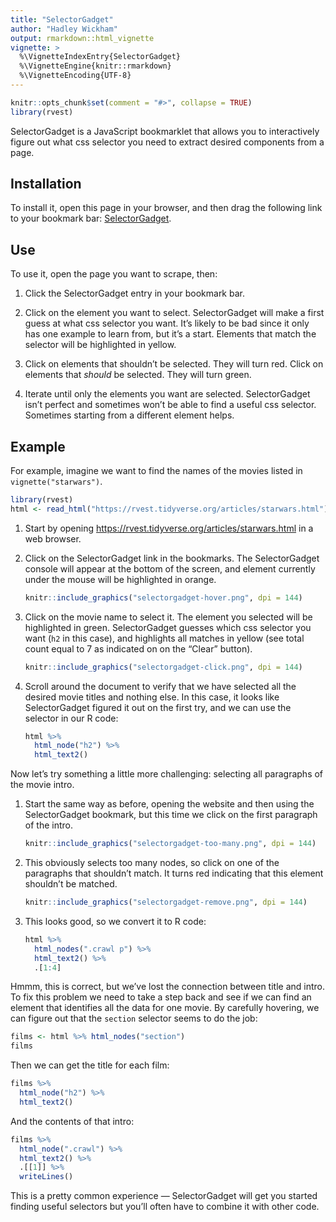 ```yaml
---
title: "SelectorGadget"
author: "Hadley Wickham"
output: rmarkdown::html_vignette
vignette: >
  %\VignetteIndexEntry{SelectorGadget}
  %\VignetteEngine{knitr::rmarkdown}
  %\VignetteEncoding{UTF-8}
---
```


```r
knitr::opts_chunk$set(comment = "#>", collapse = TRUE)
library(rvest)
```

SelectorGadget is a JavaScript bookmarklet that allows you to interactively figure out what css selector you need to extract desired components from a page.

## Installation

To install it, open this page in your browser, and then drag the following link to your bookmark bar: <a href="javascript:(function(){var%20s=document.createElement('div');s.innerHTML='Loading...';s.style.color='black';s.style.padding='20px';s.style.position='fixed';s.style.zIndex='9999';s.style.fontSize='3.0em';s.style.border='2px%20solid%20black';s.style.right='40px';s.style.top='40px';s.setAttribute('class','selector_gadget_loading');s.style.background='white';document.body.appendChild(s);s=document.createElement('script');s.setAttribute('type','text/javascript');s.setAttribute('src','https://dv0akt2986vzh.cloudfront.net/unstable/lib/selectorgadget.js');document.body.appendChild(s);})();">SelectorGadget</a>.

## Use

To use it, open the page you want to scrape, then:

1.  Click the SelectorGadget entry in your bookmark bar.

2.  Click on the element you want to select.
    SelectorGadget will make a first guess at what css selector you want.
    It's likely to be bad since it only has one example to learn from, but it's a start.
    Elements that match the selector will be highlighted in yellow.

3.  Click on elements that shouldn't be selected.
    They will turn red.
    Click on elements that *should* be selected.
    They will turn green.

4.  Iterate until only the elements you want are selected.
    SelectorGadget isn't perfect and sometimes won't be able to find a useful css selector.
    Sometimes starting from a different element helps.

## Example

For example, imagine we want to find the names of the movies listed in `vignette("starwars")`.

```r
library(rvest)
html <- read_html("https://rvest.tidyverse.org/articles/starwars.html")
```

1.  Start by opening <https://rvest.tidyverse.org/articles/starwars.html> in a web browser.

2.  Click on the SelectorGadget link in the bookmarks. The SelectorGadget console will appear at the bottom of the screen, and element currently under the mouse will be highlighted in orange.

    ```r
    knitr::include_graphics("selectorgadget-hover.png", dpi = 144)
    ```

3.  Click on the movie name to select it. The element you selected will be highlighted in green. SelectorGadget guesses which css selector you want (`h2` in this case), and highlights all matches in yellow (see total count equal to 7 as indicated on on the "Clear" button).

    ```r
    knitr::include_graphics("selectorgadget-click.png", dpi = 144)
    ```

4.  Scroll around the document to verify that we have selected all the desired movie titles and nothing else. In this case, it looks like SelectorGadget figured it out on the first try, and we can use the selector in our R code:

    ```r
    html %>% 
      html_node("h2") %>% 
      html_text2()
    ```

Now let's try something a little more challenging: selecting all paragraphs of the movie intro.

1.  Start the same way as before, opening the website and then using the SelectorGadget bookmark, but this time we click on the first paragraph of the intro.

    ```r
    knitr::include_graphics("selectorgadget-too-many.png", dpi = 144)
    ```

2.  This obviously selects too many nodes, so click on one of the paragraphs that shouldn't match. It turns red indicating that this element shouldn't be matched.

    ```r
    knitr::include_graphics("selectorgadget-remove.png", dpi = 144)
    ```

3.  This looks good, so we convert it to R code:

    ```r
    html %>% 
      html_nodes(".crawl p") %>% 
      html_text2() %>% 
      .[1:4]
    ```

Hmmm, this is correct, but we've lost the connection between title and intro.
To fix this problem we need to take a step back and see if we can find an element that identifies all the data for one movie.
By carefully hovering, we can figure out that the `section` selector seems to do the job:

```r
films <- html %>% html_nodes("section")
films
```

Then we can get the title for each film:

```r
films %>% 
  html_node("h2") %>% 
  html_text2()
```

And the contents of that intro:

```r
films %>% 
  html_node(".crawl") %>% 
  html_text2() %>% 
  .[[1]] %>% 
  writeLines()
```

This is a pretty common experience --- SelectorGadget will get you started finding useful selectors but you'll often have to combine it with other code.
